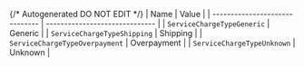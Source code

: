 {/* Autogenerated DO NOT EDIT  */}
| Name                           | Value                          |
| ------------------------------ | ------------------------------ |
| `ServiceChargeTypeGeneric`     | Generic                        |
| `ServiceChargeTypeShipping`    | Shipping                       |
| `ServiceChargeTypeOverpayment` | Overpayment                    |
| `ServiceChargeTypeUnknown`     | Unknown                        |